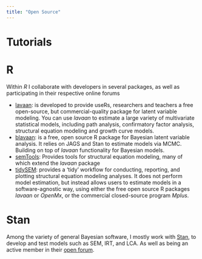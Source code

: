```yaml
---
title: "Open Source"
---
```



# Tutorials


# R 

Within *R* I collaborate with developers in several packages, as well as participating in their respective online forums

* [lavaan](https://www.lavaan.ugent.be/): is developed to provide useRs, researchers and teachers a free open-source, but commercial-quality package for latent variable modeling. You can use *lavaan* to estimate a large variety of multivariate statistical models, including path analysis, confirmatory factor analysis, structural equation modeling and growth curve models. 
* [blavaan](http://ecmerkle.github.io/blavaan/): is a free, open source R package for Bayesian latent variable analysis. It relies on JAGS and Stan to estimate models via MCMC. Building on top of *lavaan* functionality for Bayesian models.
* [semTools](https://github.com/simsem/semTools/wiki): Provides tools for structural equation modeling, many of which extend the *lavaan* package
* [tidySEM](https://cjvanlissa.github.io/tidySEM/): provides a ‘tidy’ workflow for conducting, reporting, and plotting structural equation modeling analyses. It does not perform model estimation, but instead allows users to estimate models in a software-agnostic way, using either the free open source R packages *lavaan* or *OpenMx*, or the commercial closed-source program *Mplus*.

# Stan

Among the variety of general Bayesian software, I mostly work with [Stan](https://mc-stan.org/), to develop and test models such as SEM, IRT, and LCA. As well as being an active member in their [open forum](https://discourse.mc-stan.org/). 



